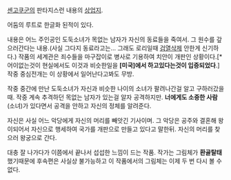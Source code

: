 [[센고쿠군]]의 판타지스런 내용의 [[상업지]].

어둠의 루트로 한글화 된적이 있다.

내용은 어느 주인공인 도둑소녀가 목없는 남자가 자신의 동료들을 죽여서. 그 원수를 갚으러간다는 내용.(사실 그다지 동료라고는... 그래도 로리일때 [[검열삭제]] 안한게 신기하다.) 작품의 세계관은 죄수들을 마구잡이로 병사로 기용하여 치안이 개판인 상황이다.[* 어이없는것이 현실에서도 이것과 비슷한일을 '''[미국]에서 하고있다는것이 입증되었다'''.] 작중 중심전개는 이 상황에서 일어난다고봐도 무방.

작중 중간에 만난 도둑소녀가 자신과 비슷한 나이의 소녀가 팔려나간걸 알고 구하러갔을때. 작중 계속 추격하던 목없는 남자가 있는걸 알자 공격하지만. '''너에게도 소중한 사람'''(소녀)가 있다면서 공격을 안하고 자신의 정체를 알려준다.

자신은 사실 어느 악당에게 자신의 머리를 빼앗긴 기사이며. 그 악당은 공주와 결혼해 왕이되어서 자신으로 행세하여 국가를 개판으로 만들고 있다고 말한뒤. 자신의 머리를 찾으러 왕궁으로 간다.


대충 잘 나가다가 이쯤에서 끝나서 섭섭한 느낌이 드는 작품. 작가는 그림체가 '''환골탈태'''했기때문에 후속편은 사실상 불가능하고 이 작품에서의 그림체는 이제 두 번 다시 볼 수 없다.
